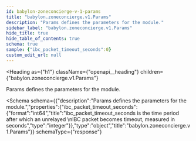 ```yaml
---
id: babylon-zoneconcierge-v-1-params
title: "babylon.zoneconcierge.v1.Params"
description: "Params defines the parameters for the module."
sidebar_label: "babylon.zoneconcierge.v1.Params"
hide_title: true
hide_table_of_contents: true
schema: true
sample: {"ibc_packet_timeout_seconds":0}
custom_edit_url: null
---
```



<Heading
  as={"h1"}
  className={"openapi__heading"}
  children={"babylon.zoneconcierge.v1.Params"}
>
</Heading>



Params defines the parameters for the module.

<Schema
  schema={{"description":"Params defines the parameters for the module.","properties":{"ibc_packet_timeout_seconds":{"format":"int64","title":"ibc_packet_timeout_seconds is the time period after which an unrelayed \nIBC packet becomes timeout, measured in seconds","type":"integer"}},"type":"object","title":"babylon.zoneconcierge.v1.Params"}}
  schemaType={"response"}
>
  
</Schema>
            